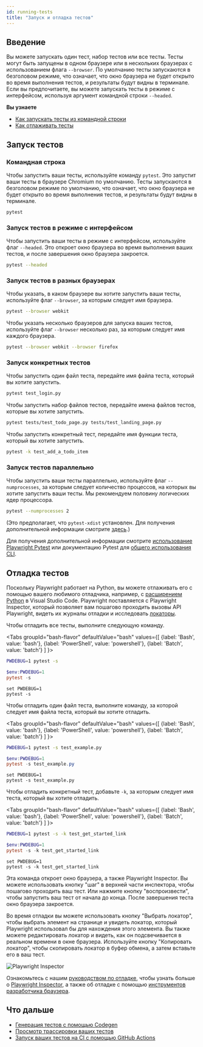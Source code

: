 ```yaml
---
id: running-tests
title: "Запуск и отладка тестов"
---
```


## Введение

Вы можете запускать один тест, набор тестов или все тесты. Тесты могут быть запущены в одном браузере или в нескольких браузерах с использованием флага `--browser`. По умолчанию тесты запускаются в безголовом режиме, что означает, что окно браузера не будет открыто во время выполнения тестов, и результаты будут видны в терминале. Если вы предпочитаете, вы можете запускать тесты в режиме с интерфейсом, используя аргумент командной строки `--headed`.

**Вы узнаете**
- [Как запускать тесты из командной строки](/running-tests.mdx#command-line)
- [Как отлаживать тесты](/running-tests.mdx#debugging-tests)

## Запуск тестов

### Командная строка

Чтобы запустить ваши тесты, используйте команду `pytest`. Это запустит ваши тесты в браузере Chromium по умолчанию. Тесты запускаются в безголовом режиме по умолчанию, что означает, что окно браузера не будет открыто во время выполнения тестов, и результаты будут видны в терминале.

```bash
pytest
```

### Запуск тестов в режиме с интерфейсом

Чтобы запустить ваши тесты в режиме с интерфейсом, используйте флаг `--headed`. Это откроет окно браузера во время выполнения ваших тестов, и после завершения окно браузера закроется.

```bash
pytest --headed
```

### Запуск тестов в разных браузерах

Чтобы указать, в каком браузере вы хотите запустить ваши тесты, используйте флаг `--browser`, за которым следует имя браузера.

```bash
pytest --browser webkit
```

Чтобы указать несколько браузеров для запуска ваших тестов, используйте флаг `--browser` несколько раз, за которым следует имя каждого браузера.

```bash
pytest --browser webkit --browser firefox
```

### Запуск конкретных тестов

Чтобы запустить один файл теста, передайте имя файла теста, который вы хотите запустить.

```bash
pytest test_login.py
```

Чтобы запустить набор файлов тестов, передайте имена файлов тестов, которые вы хотите запустить.

```bash
pytest tests/test_todo_page.py tests/test_landing_page.py
```

Чтобы запустить конкретный тест, передайте имя функции теста, который вы хотите запустить.

```bash
pytest -k test_add_a_todo_item
```

### Запуск тестов параллельно

Чтобы запустить ваши тесты параллельно, используйте флаг `--numprocesses`, за которым следует количество процессов, на которых вы хотите запустить ваши тесты. Мы рекомендуем половину логических ядер процессора.

```bash
pytest --numprocesses 2
```

(Это предполагает, что `pytest-xdist` установлен. Для получения дополнительной информации смотрите [здесь](./test-runners.mdx#parallelism-running-multiple-tests-at-once).)

Для получения дополнительной информации смотрите [использование Playwright Pytest](./test-runners.mdx) или документацию Pytest для [общего использования CLI](https://docs.pytest.org/en/stable/usage.html).

## Отладка тестов

Поскольку Playwright работает на Python, вы можете отлаживать его с помощью вашего любимого отладчика, например, с [расширением Python](https://code.visualstudio.com/docs/python/python-tutorial) в Visual Studio Code. Playwright поставляется с Playwright Inspector, который позволяет вам пошагово проходить вызовы API Playwright, видеть их журналы отладки и исследовать [локаторы](./locators.mdx).

Чтобы отладить все тесты, выполните следующую команду.

<Tabs
  groupId="bash-flavor"
  defaultValue="bash"
  values={[
    {label: 'Bash', value: 'bash'},
    {label: 'PowerShell', value: 'powershell'},
    {label: 'Batch', value: 'batch'}
  ]
}>
<TabItem value="bash">

```bash
PWDEBUG=1 pytest -s
```

</TabItem>
<TabItem value="powershell">

```powershell
$env:PWDEBUG=1
pytest -s
```

</TabItem>
<TabItem value="batch">

```batch
set PWDEBUG=1
pytest -s
```

</TabItem>
</Tabs>

Чтобы отладить один файл теста, выполните команду, за которой следует имя файла теста, который вы хотите отладить.

<Tabs
  groupId="bash-flavor"
  defaultValue="bash"
  values={[
    {label: 'Bash', value: 'bash'},
    {label: 'PowerShell', value: 'powershell'},
    {label: 'Batch', value: 'batch'}
  ]
}>
<TabItem value="bash">

```bash
PWDEBUG=1 pytest -s test_example.py
```

</TabItem>
<TabItem value="powershell">

```powershell
$env:PWDEBUG=1
pytest -s test_example.py
```

</TabItem>
<TabItem value="batch">

```batch
set PWDEBUG=1
pytest -s test_example.py
```

</TabItem>
</Tabs>

Чтобы отладить конкретный тест, добавьте `-k`, за которым следует имя теста, который вы хотите отладить.

<Tabs
  groupId="bash-flavor"
  defaultValue="bash"
  values={[
    {label: 'Bash', value: 'bash'},
    {label: 'PowerShell', value: 'powershell'},
    {label: 'Batch', value: 'batch'}
  ]
}>
<TabItem value="bash">

```bash
PWDEBUG=1 pytest -s -k test_get_started_link
```

</TabItem>
<TabItem value="powershell">

```powershell
$env:PWDEBUG=1
pytest -s -k test_get_started_link
```

</TabItem>
<TabItem value="batch">

```batch
set PWDEBUG=1
pytest -s -k test_get_started_link
```

</TabItem>
</Tabs>

Эта команда откроет окно браузера, а также Playwright Inspector. Вы можете использовать кнопку "шаг" в верхней части инспектора, чтобы пошагово проходить ваш тест. Или нажмите кнопку "воспроизвести", чтобы запустить ваш тест от начала до конца. После завершения теста окно браузера закроется.

Во время отладки вы можете использовать кнопку "Выбрать локатор", чтобы выбрать элемент на странице и увидеть локатор, который Playwright использовал бы для нахождения этого элемента. Вы также можете редактировать локатор и видеть, как он подсвечивается в реальном времени в окне браузера. Используйте кнопку "Копировать локатор", чтобы скопировать локатор в буфер обмена, а затем вставьте его в ваш тест.

![Playwright Inspector](https://github.com/microsoft/playwright/assets/13063165/c94c89c8-f945-460c-a653-7809c6ca50ee)

Ознакомьтесь с нашим [руководством по отладке](./debug.mdx), чтобы узнать больше о [Playwright Inspector](./debug.mdx#playwright-inspector), а также об отладке с помощью [инструментов разработчика браузера](./debug.mdx#browser-developer-tools).

## Что дальше
- [Генерация тестов с помощью Codegen](./codegen.mdx)
- [Просмотр трассировки ваших тестов](./trace-viewer-intro.mdx)
- [Запуск ваших тестов на CI с помощью GitHub Actions](./ci-intro.mdx)


[Accessibility]: /api/class-accessibility.mdx "Accessibility"
[APIRequest]: /api/class-apirequest.mdx "APIRequest"
[APIRequestContext]: /api/class-apirequestcontext.mdx "APIRequestContext"
[APIResponse]: /api/class-apiresponse.mdx "APIResponse"
[APIResponseAssertions]: /api/class-apiresponseassertions.mdx "APIResponseAssertions"
[Browser]: /api/class-browser.mdx "Browser"
[BrowserContext]: /api/class-browsercontext.mdx "BrowserContext"
[BrowserType]: /api/class-browsertype.mdx "BrowserType"
[CDPSession]: /api/class-cdpsession.mdx "CDPSession"
[Clock]: /api/class-clock.mdx "Clock"
[ConsoleMessage]: /api/class-consolemessage.mdx "ConsoleMessage"
[Dialog]: /api/class-dialog.mdx "Dialog"
[Download]: /api/class-download.mdx "Download"
[ElementHandle]: /api/class-elementhandle.mdx "ElementHandle"
[Error]: /api/class-error.mdx "Error"
[FileChooser]: /api/class-filechooser.mdx "FileChooser"
[Frame]: /api/class-frame.mdx "Frame"
[FrameLocator]: /api/class-framelocator.mdx "FrameLocator"
[JSHandle]: /api/class-jshandle.mdx "JSHandle"
[Keyboard]: /api/class-keyboard.mdx "Keyboard"
[Locator]: /api/class-locator.mdx "Locator"
[LocatorAssertions]: /api/class-locatorassertions.mdx "LocatorAssertions"
[Mouse]: /api/class-mouse.mdx "Mouse"
[Page]: /api/class-page.mdx "Page"
[PageAssertions]: /api/class-pageassertions.mdx "PageAssertions"
[Playwright]: /api/class-playwright.mdx "Playwright"
[Request]: /api/class-request.mdx "Request"
[Response]: /api/class-response.mdx "Response"
[Route]: /api/class-route.mdx "Route"
[Selectors]: /api/class-selectors.mdx "Selectors"
[TimeoutError]: /api/class-timeouterror.mdx "TimeoutError"
[Touchscreen]: /api/class-touchscreen.mdx "Touchscreen"
[Tracing]: /api/class-tracing.mdx "Tracing"
[Video]: /api/class-video.mdx "Video"
[WebError]: /api/class-weberror.mdx "WebError"
[WebSocket]: /api/class-websocket.mdx "WebSocket"
[WebSocketRoute]: /api/class-websocketroute.mdx "WebSocketRoute"
[Worker]: /api/class-worker.mdx "Worker"
[Element]: https://developer.mozilla.org/en-US/docs/Web/API/element "Element"
[EvaluationArgument]: /evaluating.mdx#evaluation-argument "EvaluationArgument"
[Promise]: https://developer.mozilla.org/en-US/docs/Web/JavaScript/Reference/Global_Objects/Promise "Promise"
[iterator]: https://developer.mozilla.org/en-US/docs/Web/JavaScript/Reference/Iteration_protocols "Iterator"
[origin]: https://developer.mozilla.org/en-US/docs/Glossary/Origin "Origin"
[selector]: https://developer.mozilla.org/en-US/docs/Web/CSS/CSS_Selectors "selector"
[Serializable]: https://developer.mozilla.org/en-US/docs/Web/JavaScript/Reference/Global_Objects/JSON/stringify#Description "Serializable"
[UIEvent.detail]: https://developer.mozilla.org/en-US/docs/Web/API/UIEvent/detail "UIEvent.detail"
[UnixTime]: https://en.wikipedia.org/wiki/Unix_time "Unix Time"
[xpath]: https://developer.mozilla.org/en-US/docs/Web/XPath "xpath"

[Any]: https://docs.python.org/3/library/typing.html#typing.Any "Any"
[bool]: https://docs.python.org/3/library/stdtypes.html "bool"
[bytes]: https://docs.python.org/3/library/stdtypes.html#bytes "bytes"
[Callable]: https://docs.python.org/3/library/typing.html#typing.Callable "Callable"
[EventContextManager]: https://docs.python.org/3/reference/datamodel.html#context-managers "Event context manager"
[EventEmitter]: https://pyee.readthedocs.io/en/latest/#pyee.BaseEventEmitter "EventEmitter"
[Exception]: https://docs.python.org/3/library/exceptions.html#Exception "Exception"
[Dict]: https://docs.python.org/3/library/typing.html#typing.Dict "Dict"
[float]: https://docs.python.org/3/library/stdtypes.html#numeric-types-int-float-complex "float"
[int]: https://docs.python.org/3/library/stdtypes.html#numeric-types-int-float-complex "int"
[List]: https://docs.python.org/3/library/typing.html#typing.List "List"
[NoneType]: https://docs.python.org/3/library/constants.html#None "None"
[Pattern]: https://docs.python.org/3/library/re.html "Pattern"
[URL]: https://en.wikipedia.org/wiki/URL "URL"
[pathlib.Path]: https://realpython.com/python-pathlib/ "pathlib.Path"
[str]: https://docs.python.org/3/library/stdtypes.html#text-sequence-type-str "str"
[Union]: https://docs.python.org/3/library/typing.html#typing.Union "Union"
[datetime]: https://docs.python.org/3/library/datetime.html#datetime.datetime "datetime"

[all available image tags]: https://mcr.microsoft.com/en-us/product/playwright/python/about "all available image tags"
[Microsoft Artifact Registry]: https://mcr.microsoft.com/en-us/product/playwright/python/about "Microsoft Artifact Registry"
[Dockerfile.noble]: https://github.com/microsoft/playwright-python/blob/main/utils/docker/Dockerfile.noble "Dockerfile.noble"
